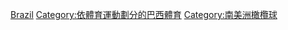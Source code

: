 {{Commons cat|Rugby union in Brazil}}

[[Category:各國橄欖球|Brazil]]
[[Category:依體育運動劃分的巴西體育|Category:依體育運動劃分的巴西體育]]
[[Category:南美洲橄欖球|Category:南美洲橄欖球]]